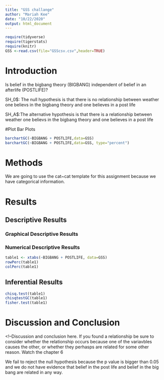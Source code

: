 ```yaml
---
title: "GSS challange"
author: "Mariah Kee"
date: "10/22/2020"
output: html_document
---
```


```r
require(tidyverse)
require(tigerstats)
require(knitr)
GSS <-read.csv(file="GSScsv.csv",header=TRUE)
```

# Introduction


<!--In this section you explain what you are trying to show.  Where did the data come from?  What is the research or other question you are trying to answer?.  If you skimp in this section expect to be marked down in your grade. Paint a picture of the project a couple of paragraphs is expected!-->

Is belief in the bigbang theory (BIGBANG) independent of belief in an afterlife (POSTLIFE)?

SH_0$: The null hypothesis is that there is no relationship between weather one believs in the bigbang theory and one believes in a post life

SH_A$:The alternative hypothesis is that there is a relationship between weather one believs in the bigbang theory and one believes in a post life






#Plot Bar Plots

```r
barchartGC(~BIGBANG + POSTLIFE,data=GSS)
barchartGC(~BIGBANG + POSTLIFE,data=GSS, type="percent")

```


# Methods

We are going to use the cat~cat template for this assignment because we have categorical information.

<!--Decide on your methods:  use "variable analysis" or other appropriate descriptors.  Make sure to choose at least one graphical method and at least one numerical method. Discuss what data manipulations may be needed for example subsetting or other binning procedures and what sort of graphical displays and inferential tools will be used!-->

# Results

<!--Divide this section into two sub-sections:  One for your descriptive  results and one for your inferential results.!-->

## Descriptive Results



### Graphical Descriptive Results

<!--Graphical results here.  Make sure to show your code.  Provide appropriate labels for axes, giving units if possible, and provide a good title for the graph, too.  Use the graphical results to describe the patterns if any that exist in the data as focused toward the research question. Bottom line is to explain the features of the graph that are relevant to conforming or departing to what is expected by your null hypothesis !-->

### Numerical Descriptive Results









```r
table1 <- xtabs(~BIGBANG + POSTLIFE, data=GSS)
rowPerc(table1)
colPerc(table1)
```

<!--Numerical results go here. Use the numerical results to describe the patterns if any that exist in the data as focused toward the research question!-->

## Inferential Results

<!--State hypothesis clearly.  Make sure your discussion of the inferential test covers all the aspects that the test output produces, such as test statistic, p-value etc.  Make a decision about the null hypothesis, explain the assumptions on which the selected test/procedure was based, and why the chosen procedure satisfys the assumptions and is appropriate to answer the research question!-->

```r
chisq.test(table1)
chisqtestGC(table1)
fisher.test(table1)
```

# Discussion and Conclusion

<!--Discussion and conclusion here.  If you found a relationship be sure to consider whether the relationship occurs because one of the variavbles causes the other, or whether they perhasps are related for some other reason.  Watch the chapter 6 


We fail to reject the null hypothesis because the p value is bigger than 0.05 and we do not have evidence that belief in the post life and belief in the big bang are related in any way. 

